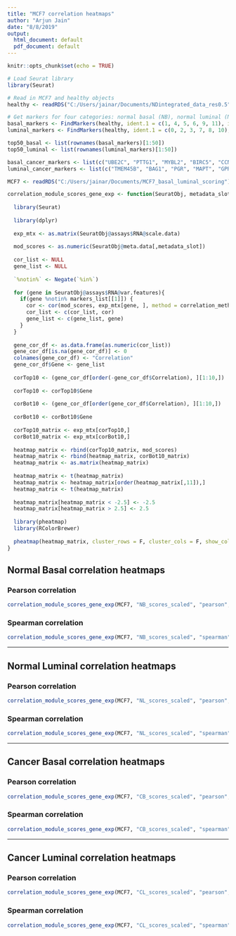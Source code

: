 ---
title: "MCF7 correlation heatmaps"
author: "Arjun Jain"
date: "8/8/2019"
output:
  html_document: default
  pdf_document: default
---

```{r setup, include=FALSE}
knitr::opts_chunk$set(echo = TRUE)
```

```{r setup2, echo=FALSE, message=FALSE, warning = FALSE}
# Load Seurat library
library(Seurat)

# Read in MCF7 and healthy objects
healthy <- readRDS("C:/Users/jainar/Documents/NDintegrated_data_res0.5")

# Get markers for four categories: normal basal (NB), normal luminal (NL), cancer basal (CB), cancer luminal (CL)
basal_markers <- FindMarkers(healthy, ident.1 = c(1, 4, 5, 6, 9, 11), ident.2 = c(0, 2, 3, 7, 8, 10), only.pos = T)
luminal_markers <- FindMarkers(healthy, ident.1 = c(0, 2, 3, 7, 8, 10), ident.2 = c(1, 4, 5, 6, 9, 11), only.pos = T)

top50_basal <- list(rownames(basal_markers)[1:50])
top50_luminal <- list(rownames(luminal_markers)[1:50])

basal_cancer_markers <- list(c("UBE2C", "PTTG1", "MYBL2", "BIRC5", "CCNB1", "TYMS", "MELK", "CEP55", "KNTC2", "UBE2T", "ANLN", "ORC6L", "KIF2C", "EXO1", "CDCA1", "CENPF", "CCNE1", "MK167", "MYC", "MIA", "FOXC1", "ACTR3B", "PHGCH", "CDH3"))
luminal_cancer_markers <- list(c("TMEM45B", "BAG1", "PGR", "MAPT", "GPR160", "CXXC5", "ESR1", "NAT1", "FOXA1", "BLVRA"))

MCF7 <- readRDS("C:/Users/jainar/Documents/MCF7_basal_luminal_scoring")
```

```{r function, echo = FALSE, message=FALSE, warning=FALSE, include=FALSE }
correlation_module_scores_gene_exp <- function(SeuratObj, metadata_slot, correlation_method, markers_list) {
  
  library(Seurat)
  
  library(dplyr)
  
  exp_mtx <- as.matrix(SeuratObj@assays$RNA@scale.data)
  
  mod_scores <- as.numeric(SeuratObj@meta.data[,metadata_slot])
  
  cor_list <- NULL
  gene_list <- NULL
  
  `%notin%` <- Negate(`%in%`)
  
  for (gene in SeuratObj@assays$RNA@var.features){
    if(gene %notin% markers_list[[1]]) {
      cor <- cor(mod_scores, exp_mtx[gene, ], method = correlation_method)
      cor_list <- c(cor_list, cor)
      gene_list <- c(gene_list, gene)
    }
  }
  
  gene_cor_df <- as.data.frame(as.numeric(cor_list))
  gene_cor_df[is.na(gene_cor_df)] <- 0
  colnames(gene_cor_df) <- "Correlation"
  gene_cor_df$Gene <- gene_list
  
  corTop10 <- (gene_cor_df[order(-gene_cor_df$Correlation), ][1:10,])
  
  corTop10 <- corTop10$Gene
  
  corBot10 <- (gene_cor_df[order(gene_cor_df$Correlation), ][1:10,])
  
  corBot10 <- corBot10$Gene
  
  corTop10_matrix <- exp_mtx[corTop10,]
  corBot10_matrix <- exp_mtx[corBot10,]
  
  heatmap_matrix <- rbind(corTop10_matrix, mod_scores)
  heatmap_matrix <- rbind(heatmap_matrix, corBot10_matrix)
  heatmap_matrix <- as.matrix(heatmap_matrix)
  
  heatmap_matrix <- t(heatmap_matrix)
  heatmap_matrix <- heatmap_matrix[order(heatmap_matrix[,11]),]
  heatmap_matrix <- t(heatmap_matrix)
  
  heatmap_matrix[heatmap_matrix < -2.5] <- -2.5
  heatmap_matrix[heatmap_matrix > 2.5] <- 2.5
  
  library(pheatmap)
  library(RColorBrewer)
  
  pheatmap(heatmap_matrix, cluster_rows = F, cluster_cols = F, show_colnames = F, gaps_row = c(10,11),color = colorRampPalette(c("dodgerblue2", "white", "red3"))(296))
}
```

## Normal Basal correlation heatmaps 

### Pearson correlation 

```{r NB_p, echo=FALSE}
correlation_module_scores_gene_exp(MCF7, "NB_scores_scaled", "pearson", top50_basal)
```

### Spearman correlation 

```{r NB_s, echo=FALSE}
correlation_module_scores_gene_exp(MCF7, "NB_scores_scaled", "spearman", top50_basal)
```

************************
## Normal Luminal correlation heatmaps 

### Pearson correlation 

```{r NL_p, echo=FALSE}
correlation_module_scores_gene_exp(MCF7, "NL_scores_scaled", "pearson", top50_luminal)
```

### Spearman correlation 

```{r NL_s, echo=FALSE}
correlation_module_scores_gene_exp(MCF7, "NL_scores_scaled", "spearman", top50_luminal)
```


************************
## Cancer Basal correlation heatmaps 

### Pearson correlation 

```{r CB_p, echo=FALSE}
correlation_module_scores_gene_exp(MCF7, "CB_scores_scaled", "pearson", basal_cancer_markers)
```

### Spearman correlation 

```{r CB_s, echo=FALSE}
correlation_module_scores_gene_exp(MCF7, "CB_scores_scaled", "spearman", basal_cancer_markers)
```


************************
## Cancer Luminal correlation heatmaps 

### Pearson correlation 

```{r CL_p, echo=FALSE}
correlation_module_scores_gene_exp(MCF7, "CL_scores_scaled", "pearson", luminal_cancer_markers)
```

### Spearman correlation 

```{r CL_s, echo=FALSE}
correlation_module_scores_gene_exp(MCF7, "CL_scores_scaled", "spearman", luminal_cancer_markers)
```